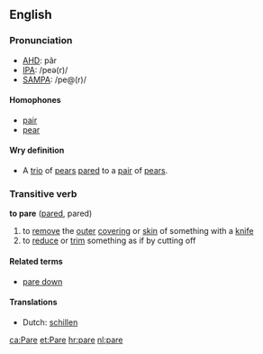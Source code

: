 ==English==
===Pronunciation===
*[[w:AHD|AHD]]: pâr
*[[w:IPA|IPA]]: /peə(r)/
*[[w:SAMPA|SAMPA]]: /pe@(r)/

==== Homophones ====
*[[pair]]
*[[pear]]
==== Wry definition ====
* A [[trio]] of [[pear]]s [[pare]]d to a [[pair]] of [[pear]]s.

===Transitive verb===
'''to pare''' ([[pared]], pared)
#to [[remove]] the [[outer]] [[covering]] or [[skin]] of something with a [[knife]]
#to [[reduce]] or [[trim]] something as if by cutting off

====Related terms====
*[[pare down]]

====Translations====
*Dutch: [[schillen]]

[[ca:Pare]]
[[et:Pare]]
[[hr:pare]]
[[nl:pare]]